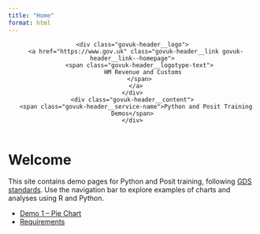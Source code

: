 ```yaml
---
title: "Home"
format: html
---
```


<header class="govuk-header" role="banner" data-module="govuk-header">
  <div class="govuk-header__container govuk-width-container">
    <div class="govuk-header__logo">
      <a href="https://www.gov.uk" class="govuk-header__link govuk-header__link--homepage">
        <span class="govuk-header__logotype-text">
          HM Revenue and Customs
        </span>
      </a>
    </div>
    <div class="govuk-header__content">
      <span class="govuk-header__service-name">Python and Posit Training Demos</span>
    </div>
  </div>
</header>

<main class="govuk-main-wrapper govuk-width-container">
  <h1 class="govuk-heading-xl">Welcome</h1>
  <p class="govuk-body">
    This site contains demo pages for Python and Posit training, following <a class="govuk-link" href="https://design-system.service.gov.uk/">GDS standards</a>.
    Use the navigation bar to explore examples of charts and analyses using R and Python.
  </p>

  <ul class="govuk-list govuk-list--bullet">
    <li>
      <a href="demo1-pie-chart.qmd" class="govuk-link">Demo 1 – Pie Chart</a>
    </li>
    <li>
      <a href="requirements.qmd" class="govuk-link">Requirements</a>
    </li>
  </ul>
</main>
